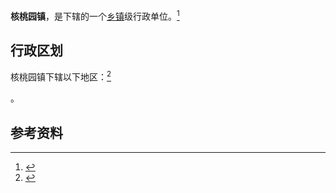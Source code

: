 {{中国乡级行政区|37/17/24/108/000}}

'''核桃园镇'''，是{{PRC admin/fullname|37/17/24/108/000|3}}下辖的一个[[乡镇|乡镇]]级行政单位。<ref>{{PRC admin/ref sgc|{{PRC admin/parent|37/17/24/108/000}}}}</ref>

== 行政区划 ==

核桃园镇下辖以下地区：<ref>{{PRC admin/ref sgc|37/17/24/108/000}}</ref>

{{PRC admin/children|37/17/24/108/000}}。

== 参考资料 ==

{{reflist}}

{{行政区划小作品}}
{{PRC admin/navcat|37/17/24/108/000}}